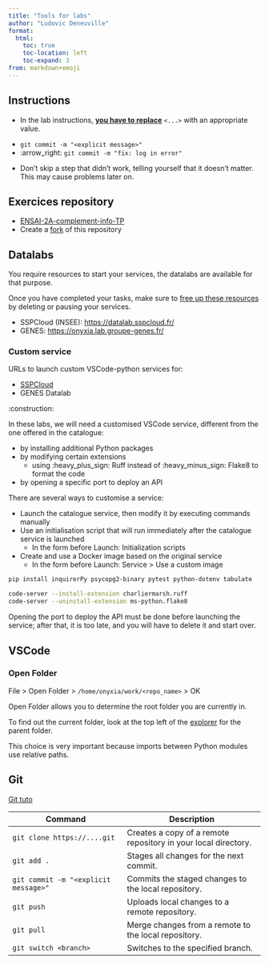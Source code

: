 ```yaml
---
title: "Tools for labs"
author: "Ludovic Deneuville"
format:
  html:
    toc: true
    toc-location: left
    toc-expand: 3
from: markdown+emoji
---
```



## Instructions

- In the lab instructions, [**you have to replace**]{.underline} `<...>` with an appropriate value.

::: {.callout-tip title="Example"}
- `git commit -m "<explicit message>"` 
- :arrow_right: `git commit -m "fix: log in error"`
:::

- Don't skip a step that didn't work, telling yourself that it doesn't matter. This may cause problems later on.

## Exercices repository

- [ENSAI-2A-complement-info-TP](https://github.com/ludo2ne/ENSAI-2A-complement-info-TP){target="_blank"}
- Create a [fork](https://github.com/ludo2ne/ENSAI-2A-complement-info-TP/fork){target="_blank"} of this repository


## Datalabs

::: {.callout-important}
You require resources to start your services, the datalabs are available for that purpose. 

Once you have completed your tasks, make sure to [free up these resources]{.underline} by deleting or pausing your services.
:::

- SSPCloud (INSEE): <https://datalab.sspcloud.fr/>{target="_blank"}
- GENES: <https://onyxia.lab.groupe-genes.fr/>{target="_blank"}


### Custom service

URLs to launch custom VSCode-python services for:

- [SSPCloud](https://datalab.sspcloud.fr/launcher/ide/vscode-python?name=vscode-python&version=2.3.17&s3=region-79669f20&init.personalInit=«https%3A%2F%2Fraw.githubusercontent.com%2Fludo2ne%2FTP0-datalab%2Frefs%2Fheads%2Fmain%2Ftestinit.sh»&networking.user.enabled=true&autoLaunch=true)
- GENES Datalab

:construction:

In these labs, we will need a customised VSCode service, different from the one offered in the catalogue:

- by installing additional Python packages
- by modifying certain extensions
  - using :heavy_plus_sign: Ruff instead of :heavy_minus_sign: Flake8 to format the code
- by opening a specific port to deploy an API


There are several ways to customise a service:

- Launch the catalogue service, then modify it by executing commands manually
- Use an initialisation script that will run immediately after the catalogue service is launched
  - In the form before Launch: Initialization scripts
- Create and use a Docker image based on the original service
  - In the form before Launch: Service > Use a custom image

```.bash
pip install inquirerPy psycopg2-binary pytest python-dotenv tabulate

code-server --install-extension charliermarsh.ruff
code-server --uninstall-extension ms-python.flake8
```

::: {.callout-important}
Opening the port to deploy the API must be done before launching the service; after that, it is too late, and you will have to delete it and start over.
:::


## VSCode

### Open Folder

File > Open Folder > `/home/onyxia/work/<repo_name>` > OK

::: {.callout-caution}
Open Folder allows you to determine the root folder you are currently in.

To find out the current folder, look at the top left of the [explorer]{.underline} for the parent folder.

This choice is very important because imports between Python modules use relative paths.
:::


## Git

[Git tuto](https://ludo2ne.github.io/Git-tuto/){target="_blank"}

| Command                                                  | Description                                                          |
|----------------------------------------------------------|----------------------------------------------------------------------|
| `git clone https://....git`                              | Creates a copy of a remote repository in your local directory.       |
| `git add .`                                              | Stages all changes for the next commit.                              |
| `git commit -m "<explicit message>"`                     | Commits the staged changes to the local repository.                  |
| `git push`                                               | Uploads local changes to a remote repository.                        |
| `git pull`                                               | Merge changes from a remote to the local repository.                 |
| `git switch <branch>`                                    | Switches to the specified branch.                                    |


